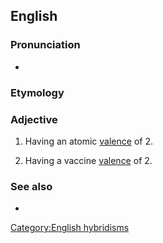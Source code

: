 ==English==

===Pronunciation===
* {{a|UK}} {{IPA|/daɪˈveɪlənt/|lang=en}}

===Etymology===
{{prefix|en|di|valent}}

===Adjective===
{{en-adj|-}}
{{Wikipedia|valence (chemistry)}}

# {{lb|en|chemistry}} Having an atomic [[valence]] of 2.
# {{lb|en|medicine}} Having a vaccine [[valence]] of 2.

===See also===
* {{l|en|bivalent}}

[[Category:English hybridisms]]